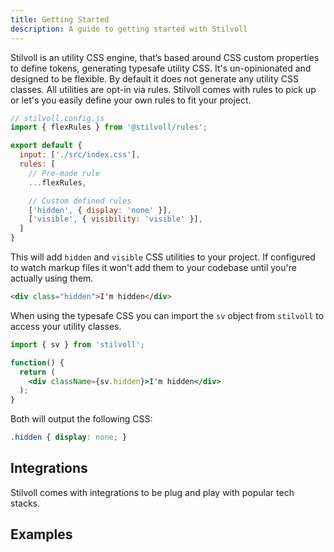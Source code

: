 ```yaml
---
title: Getting Started
description: A guide to getting started with Stilvoll
---
```



Stilvoll is an utility CSS engine, that’s based around CSS custom properties to define tokens, generating typesafe utility CSS. It's un-opinionated and designed to be flexible. By default it does not generate any utility CSS classes. All utilities are opt-in via rules. Stilvoll comes with rules to pick up or let's you easily define your own rules to fit your project.

```js
// stilvoll.config.js
import { flexRules } from '@stilvoll/rules';

export default {
  input: ['./src/index.css'],
  rules: [
    // Pre-made rule
    ...flexRules,

    // Custom defined rules
    ['hidden', { display: 'none' }],
    ['visible', { visibility: 'visible' }],
  ]
}
```

This will add `hidden` and `visible` CSS utilities to your project. If configured to watch markup files it won't add them to your codebase until you're actually using them.

```html
<div class="hidden">I'm hidden</div>
```

When using the typesafe CSS you can import the `sv` object from `stilvoll` to access your utility classes.

```jsx
import { sv } from 'stilvoll';

function() {
  return (
    <div className={sv.hidden}>I'm hidden</div>
  );
}
```

Both will output the following CSS:

```css
.hidden { display: none; }
```
## Integrations

Stilvoll comes with integrations to be plug and play with popular tech stacks.

<CardGrid>
	<LinkCard title="Vite Plugin" href="/integrations/vite" />
  <LinkCard title="PostCSS Plugin" href="/integrations/postcss" />
  <LinkCard title="CLI" href="/integrations/cli" />
</CardGrid>

## Examples

<LinkCard
  title="Vite"
  href="https://github.com/lucasdinonolte/stilvoll/tree/main/examples/vite"
/>
<LinkCard
  title="Postcss"
  href="https://github.com/lucasdinonolte/stilvoll/tree/main/examples/vite-postcss"
/>
<LinkCard
  title="Next.js"
  href="https://github.com/lucasdinonolte/stilvoll/tree/main/examples/next.js"
/>
